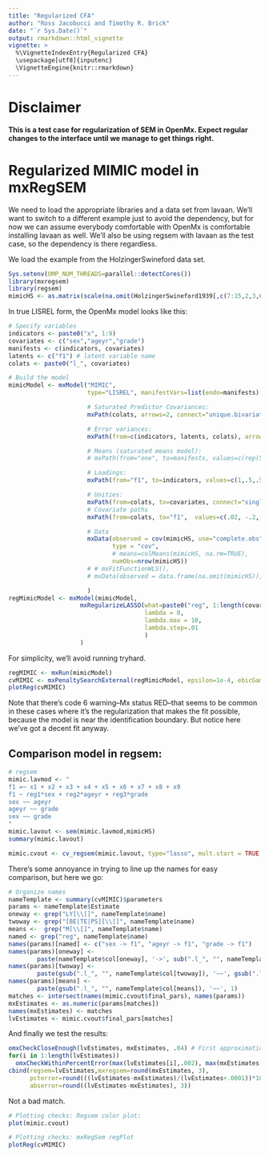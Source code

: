```yaml
---
title: "Regularized CFA"
author: "Ross Jacobucci and Timothy R. Brick"
date: "`r Sys.Date()`"
output: rmarkdown::html_vignette
vignette: >
  %\VignetteIndexEntry{Regularized CFA}
  \usepackage[utf8]{inputenc}
  \VignetteEngine{knitr::rmarkdown}
---
```


# Disclaimer
**This is a test case for regularization of SEM in OpenMx.  Expect regular changes to the interface until we manage to get things right.
**

# Regularized MIMIC model in mxRegSEM
We need to load the appropriate libraries and a data set from lavaan. We'll want to switch to a different example just to avoid the dependency, but for now we can assume everybody comfortable with OpenMx is comfortable installing lavaan as well.  We'll also be using regsem with lavaan as the test case, so the dependency is there regardless.

We load the example from the HolzingerSwineford data set. 

```r
Sys.setenv(OMP_NUM_THREADS=parallel::detectCores())
library(mxregsem)
library(regsem)
mimicHS <- as.matrix(scale(na.omit(HolzingerSwineford1939[,c(7:15,2,3,6)])))
```


In true LISREL form, the OpenMx model looks like this:

```r
# Specify variables
indicators <- paste0("x", 1:9)
covariates <- c("sex","ageyr","grade")
manifests <- c(indicators, covariates)
latents <- c("f1") # latent variable name
colats <- paste0("l_", covariates)

# Build the model
mimicModel <- mxModel("MIMIC",
                      type="LISREL", manifestVars=list(endo=manifests), latentVars=list(endo=c(latents, colats)),

                      # Saturated Predictor Covariances:
                      mxPath(colats, arrows=2, connect="unique.bivariate", free=TRUE, values=-.2),

                      # Error variances:
                      mxPath(from=c(indicators, latents, colats), arrows=2, free=TRUE, values=1),

                      # Means (saturated means model):
                      # mxPath(from="one", to=manifests, values=c(rep(5, length(indicators)), rep(1, length(covariates))), free=FALSE),

                      # Loadings:
                      mxPath(from="f1", to=indicators, values=c(1,.5,.5,2,2,2,.5,.5,.5), free=c(FALSE, rep(TRUE, length(indicators)-1))),

                      # Unities:
                      mxPath(from=colats, to=covariates, connect="single", arrows=1, free=FALSE, values=1),
                      # Covariate paths
                      mxPath(from=colats, to="f1",  values=c(.02, -.2, .2), labels=paste0("reg", 1:length(covariates)), free=TRUE),

                      # Data
                      mxData(observed = cov(mimicHS, use="complete.obs"),
                             type = "cov",
                             # means=colMeans(mimicHS, na.rm=TRUE),
                             numObs=nrow(mimicHS))
                      # # mxFitFunctionWLS(),
                      # mxData(observed = data.frame(na.omit(mimicHS)), type = "raw")

                      )
regMimicModel <- mxModel(mimicModel,
                    mxRegularizeLASSO(what=paste0("reg", 1:length(covariates)), name="LASSO1", 
                                      lambda = 0,
                                      lambda.max = 10,
                                      lambda.step=.01
                                      )
                    )
```

For simplicity, we'll avoid running tryhard.

```r
regMIMIC <- mxRun(mimicModel)
cvMIMIC <- mxPenaltySearchExternal(regMimicModel, epsilon=1e-4, ebicGamma=0.5)
plotReg(cvMIMIC)
```

Note that there's code 6 warning--Mx status RED--that seems to be common in these cases where it's the regularization that makes the fit possible, because the model is near the identification boundary.  But notice here we've got a decent fit anyway.

## Comparison model in regsem:

```r
# regsem
mimic.lavmod <- "
f1 =~ x1 + x2 + x3 + x4 + x5 + x6 + x7 + x8 + x9
f1 ~ reg1*sex + reg2*ageyr + reg3*grade
sex ~~ ageyr
ageyr ~~ grade
sex ~~ grade
"
mimic.lavout <- sem(mimic.lavmod,mimicHS)
summary(mimic.lavout)

mimic.cvout <- cv_regsem(mimic.lavout, type="lasso", mult.start = TRUE, multi.iter = 20)
```


There's some annoyance in trying to line up the names for easy comparison, but here we go:

```r
# Organize names
nameTemplate <- summary(cvMIMIC)$parameters
params <- nameTemplate$Estimate
oneway <- grep("LY[\\[]", nameTemplate$name)
twoway <- grep("[BE|TE|PS][\\[]", nameTemplate$name)
means <-  grep("M[\\[]", nameTemplate$name)
named <- grep("reg", nameTemplate$name)
names(params)[named] <- c("sex -> f1", "ageyr -> f1", "grade -> f1")
names(params)[oneway] <- 
        paste(nameTemplate$col[oneway], '->', sub(".l_", "", nameTemplate$row[oneway]))
names(params)[twoway] <- 
        paste(gsub(".l_", "", nameTemplate$col[twoway]), '~~', gsub(".l_", "", nameTemplate$row[twoway]))
names(params)[means] <-  
        paste(gsub(".l_", "", nameTemplate$col[means]), '~~', 1)
matches <- intersect(names(mimic.cvout$final_pars), names(params))
mxEstimates <- as.numeric(params[matches])
names(mxEstimates) <- matches
lvEstimates <- mimic.cvout$final_pars[matches]
```

And finally we test the results:

```r
omxCheckCloseEnough(lvEstimates, mxEstimates, .04) # First approximation.
for(i in 1:length(lvEstimates)) 
  omxCheckWithinPercentError(max(lvEstimates[i],.002), max(mxEstimates[i], .002), 3)
cbind(regsem=lvEstimates,mxregsem=round(mxEstimates, 3),
      pcterror=round(((lvEstimates-mxEstimates)/(lvEstimates+.0001))*100, 1), 
      abserror=round((lvEstimates-mxEstimates), 3))
```

Not a bad match.

```r
# Plotting checks: Regsem color plot:
plot(mimic.cvout)
```

```r
# Plotting checks: mxRegSem regPlot
plotReg(cvMIMIC)
```



